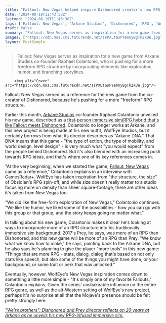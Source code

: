 ```yaml
---
title: "Fallout: New Vegas helped inspire Dishonored creator's new RPG hybrid: 'We like the structure, the size, the humor, the possibilities'"
date: "2024-08-19T11:43:38Z"
lastmod: "2024-08-19T11:43:38Z"
tags: ['Fallout: New Vegas', 'Arkane Studios', 'Dishonored', 'RPG', 'WolfEye Studios', 'Immersive Sim', 'RPG Hybrid', 'Obsidian', 'Prey']
draft: false
summary: "Fallout: New Vegas serves as inspiration for a new game from Arkane Studios co-founder Raphael Colantonio, who is pushing for a more freeform RPG structure by incorporating elements like exploration, humor, and branching storylines."
images: ["https://cdn.mos.cms.futurecdn.net/ssPXLtGsPYemnyBgTk2kUe.jpg"]
layout: PostSimple
---
```

> Fallout: New Vegas serves as inspiration for a new game from Arkane Studios co-founder Raphael Colantonio, who is pushing for a more freeform RPG structure by incorporating elements like exploration, humor, and branching storylines.


        <img alt="Cover" src="https://cdn.mos.cms.futurecdn.net/ssPXLtGsPYemnyBgTk2kUe.jpg"/>
        
Fallout: New Vegas served as a reference for the new game from the co-creator of Dishonored, because he's pushing for a more "freeform" RPG structure.

Earlier this month, [Arkane Studios](https://www.gamesradar.com/tag/arkane-studios/) co-founder Raphael Colantonio unveiled his new game, described as a [<u>first-person immersive sim/RPG hybrid that's like Fallout meets Dishonored</u>](https://www.gamesradar.com/games/action-rpg/ex-dishonored-devs-new-action-rpg-is-like-fallout-meets-dishonored-and-its-creative-director-says-it-hits-something-that-games-from-obsidian-are-pretty-good-at/). Colantonio no longer works at Arkane, and this new project is being made at his new outfit, WolfEye Studios, but it certainly borrows from what its director describes as "Arkane DNA." That DNA means that this game - "the type of action, the type of mobility, and world design, level design" - is very much what "you would expect" from the people behind Dishonored. But it's also blended with an increasing push towards RPG ideas, and that's where one of its key references comes in.

"At the very beginning, when we started the game, [Fallout: New Vegas](https://www.gamesradar.com/fallout-new-vegas-character-build-guide/) came as a reference," Colantonio explains in an interview with GamesRadar+. WolfEye has taken inspiration from "the structure, the size" of Obsidian's RPG spin-off, and while size doesn't really matter to a studio focusing more on density than sheer square-footage, there are other ideas it's taken from New Vegas too.

"We did like the free-form exploration of New Vegas," Colantonio continues. "We like the humor, we liked some of the possibilities - how you can go with this group or that group, and the story keeps going no matter what."

In talking about his new game, Colantonio makes it clear he's looking at ways to incorporate more of an RPG structure into his traditionally immersive sim background. 2017's Prey, he says, was more of an RPG than Dishonored, and this new game will be more of an RPG than Prey. "We know what we know how to make," he says, pointing back to the Arkane DNA, but he also says he's planning to give the player "more tools" in this new game: "Things that are more RPG - stats, dialog, dialog that's based on not only stats like speech, but also some of the things you might have done, or your background, or some trait or perk that was unlocked."

Eventually, however, WolfEye's New Vegas inspiration comes down to something a little more simple - "It's simply one of my favorite Fallouts," Colantonio explains. Given the series' unshakeable influence on the entire RPG genre, as well as the alt-Western setting of WolfEye's new project, perhaps it's no surprise at all that the Mojave's presence should be felt pretty strongly here.

[<em>"We're brothers": Dishonored and Prey director reflects on 20 years at Arkane as he unveils his new RPG-infused immersive sim.</em>](https://www.gamesradar.com/games/rpg/were-brothers-dishonored-and-prey-director-reflects-on-20-years-at-arkane-as-he-unveils-his-new-rpg-infused-immersive-sim/)
        